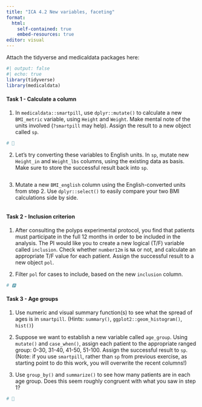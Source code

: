 ```yaml
---
title: "ICA 4.2 New variables, faceting"
format: 
  html:
    self-contained: true
    embed-resources: true
editor: visual
---
```


Attach the tidyverse and medicaldata packages here:

```r
#| output: false
#| echo: true
library(tidyverse)
library(medicaldata)
```

#### Task 1 - Calculate a column

(1) In `medicaldata::smartpill`, use `dplyr::mutate()` to calculate a new `BMI_metric` variable, using `Height` and `Weight`. Make mental note of the units involved (`?smartpill` may help). Assign the result to a new object called `sp`.

```r
# 💊

```

(2) Let's try converting these variables to English units. In `sp`, mutate new `Height_in` and `Weight_lbs` columns, using the existing data as basis. Make sure to store the successful result back into `sp`.

```r

```

(3) Mutate a new `BMI_english` column using the English-converted units from step 2. Use `dplyr::select()` to easily compare your two BMI calculations side by side.

```r

```



#### Task 2 - Inclusion criterion

(1) After consulting the polyps experimental protocol, you find that patients must participate in the full 12 months in order to be included in the analysis. The PI would like you to create a new logical (T/F) variable called `inclusion`. Check whether  `number12m` is `NA` or not, and calculate an appropriate T/F value for each patient. Assign the successful result to a new object `pol`.

(2) Filter `pol` for cases to include, based on the new `inclusion` column.

```r
# 🅿

```



#### Task 3 - Age groups

(1) Use numeric and visual summary function(s) to see what the spread of ages is in `smartpill`. (Hints: `summary()`, `ggplot2::geom_histogram()`, `hist()`)

(2) Suppose we want to establish a new variable called `age_group`. Using `mutate()` and `case_when()`, assign each patient to the appropriate ranged group: 0-30, 31-40, 41-50, 51-100. Assign the successful result to `sp`. (Note: if you use `smartpill`, rather than `sp` from previous exercise, as starting point to do this work, you will overwrite the recent columns!)

(3) Use `group_by()` and `summarize()` to see how many patients are in each age group. Does this seem roughly congruent with what you saw in step 1?

```r
# 💊

```

